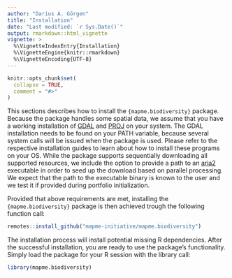```yaml
---
author: "Darius A. Görgen"
title: "Installation"
date: "Last modified: `r Sys.Date()`"
output: rmarkdown::html_vignette
vignette: >
  %\VignetteIndexEntry{Installation}
  %\VignetteEngine{knitr::rmarkdown}
  %\VignetteEncoding{UTF-8}
---
```


```r
knitr::opts_chunk$set(
  collapse = TRUE,
  comment = "#>"
)
```


This sections describes how to install the `{mapme.biodiversity}` package. 
Because the package handles some spatial data, we assume that you have
a working installation of [GDAL](https://gdal.org/index.html) and [PROJ](https://proj.org/) 
on your system. The GDAL installation needs to be found on your PATH variable, 
because several system calls will be issued when the package is used. Please 
refer to the respective installation guides to learn about how to install these 
programs on your OS.
While the package supports sequentially downloading all supported resources,
we include the option to provide a path to an [aria2](https://aria2.github.io/) executable 
in order to seed up the download based on parallel processing. We expect that 
the path to the executable binary is known to the user and we test it if 
provided during portfolio initialization.

Provided that above requirements are met, installing the `{mapme.biodiversity}` 
package is then achieved trough the following function call: 


```r
remotes::install_github("mapme-initiative/mapme.biodiversity")
```

The installation process will install potential missing R dependencies.
After the successful installation, you are ready to use the package's 
functionality. Simply load the package for your R session with the library
call:

```r
library(mapme.biodiversity)
```


